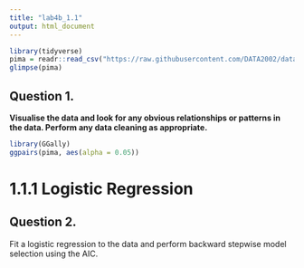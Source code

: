 ```yaml
---
title: "lab4b_1.1"
output: html_document
---
```


```r
library(tidyverse)
pima = readr::read_csv("https://raw.githubusercontent.com/DATA2002/data/master/pima.csv")
glimpse(pima)
```
## Question 1.

**Visualise the data and look for any obvious relationships or patterns in the data. Perform any data cleaning as appropriate.**

```r
library(GGally)
ggpairs(pima, aes(alpha = 0.05))
```

# 1.1.1 Logistic Regression
## Question 2.
Fit a logistic regression to the data and perform backward stepwise model selection using the AIC.
